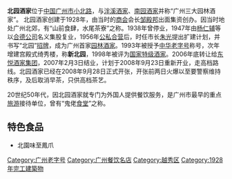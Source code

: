 '''北园酒家'''位于[[中国|中国]][[广州市|广州市]][[小北路|小北路]]，与[[泮溪酒家|泮溪酒家]]、[[南园酒家|南园酒家]]并称“广州三大园林酒家”。
{{文物保护单位
| 级别 = 市县级
| 省名 = 广东省
| 市/县名 = 广州市
| 图片 = [[File:Beiyuan_Restaurant_Garden-1.jpg|250px]]
| 名称 = 北园酒家庭园
| 编号 = 8-51
| 分类 = 近现代重要史迹及代表性建筑
| 所在 = [[广州市|广州市]]越秀区小北路202号北园酒家内
| 时代 = 现代
| 登录 = 2015年8月
}}
北园酒家创建于1928年，由当时的[[商会|商会]]会长[[邹殿邦|邹殿邦]]出面集资创办。因当时地处广州北郊，有“山前食肆，水尾茶寮”之称。1938年曾停业，1947年由[[杨仁辅|杨仁辅]]等以[[合德公司|合德公司]]名义集股复业，1956年[[公私合营|公私合营]]后，时任市长[[朱光_(官员)|朱光]]提出扩建计划，并书写“北园”[[招牌|招牌]]，成为广州首家[[园林酒家|园林酒家]]。1993年被授予[[中华老字号|中华老字号]]称号，次年增建宫殿式绮秀楼，称'''新北园'''，1998年被评为[[国家特级酒家|国家特级酒家]]。2006年底转让给[[东悦酒家集团|东悦酒家集团]]，2007年2月3日结业，计划于2008年9月23日重新开业，走高档路线。北园酒家已经在2008年9月28日正式开张，开张前两日火爆以至要警察维持秩序，及后取消早茶，只供高档茶艺。

20世纪50年代，因北园酒家就专门为外国人提供餐饮服务，是广州市最早的重点[[旅游|旅游]]接待单位，曾有“鬼佬[[食堂|食堂]]”之称。 

==特色食品==
* 北園味至鳳爪

[[Category:广州老字号|Category:广州老字号]]
[[Category:广州餐饮名店|Category:广州餐饮名店]]
[[Category:越秀区|Category:越秀区]]
[[Category:1928年完工建築物|Category:1928年完工建築物]]